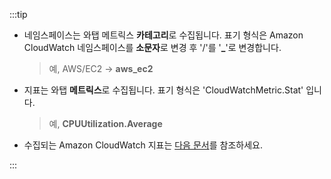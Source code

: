 :::tip

* 네임스페이스는 와탭 메트릭스 **카테고리**로 수집됩니다. 표기 형식은 Amazon CloudWatch 네임스페이스를 **소문자**로 변경 후 '/'를 '**_**'로 변경합니다.

  > 예, AWS/EC2 → **aws_ec2**

* 지표는 와탭 **메트릭스**로 수집됩니다. 표기 형식은 'CloudWatchMetric.Stat' 입니다.

  > 예, **CPUUtilization.Average**

* 수집되는 Amazon CloudWatch 지표는 [다음 문서](https://docs.aws.amazon.com/ko_kr/AmazonCloudWatch/latest/monitoring/aws-services-cloudwatch-metrics.html)를 참조하세요.

:::
